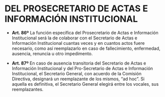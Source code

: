 # DEL PROSECRETARIO DE ACTAS E INFORMACIÓN INSTITUCIONAL

* **Art. 86º**
La función específica del Prosecretario de Actas e Información Institucional será la de colaborar con el Secretario de Actas e Información Institucional cuantas veces y en cuantos actos fuere necesario, como así reemplazarlo en caso de fallecimiento, enfermedad, ausencia, renuncia u otro impedimento.

* **Art. 87º**
En caso de ausencia transitoria del Secretario de Actas e Información Institucional y del Pro-Secretario de Actas e Información Institucional, el Secretario General, con acuerdo de la Comisión Directiva, designará un reemplazante de los mismos, “ad hoc”. Si aquella es definitiva, el Secretario General elegirá entre los vocales, sus reemplazantes.
